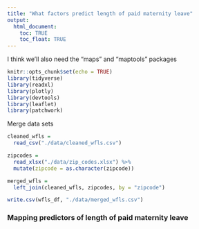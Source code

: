 ```yaml
---
title: "What factors predict length of paid maternity leave"
output: 
  html_document:
    toc: TRUE
    toc_float: TRUE
---
```


<style type="text/css">

h1.title {
  text-align: center;
}

</style>

I think we'll also need the "maps" and "maptools" packages

```r
knitr::opts_chunk$set(echo = TRUE)
library(tidyverse)
library(readxl)
library(plotly)
library(devtools)
library(leaflet)
library(patchwork)
```

Merge data sets

```r
cleaned_wfls = 
  read_csv("./data/cleaned_wfls.csv")

zipcodes =
  read_xlsx("./data/zip_codes.xlsx") %>% 
  mutate(zipcode = as.character(zipcode))

merged_wfls = 
  left_join(cleaned_wfls, zipcodes, by = "zipcode")

write.csv(wfls_df, "./data/merged_wfls.csv")
```

### Mapping predictors of length of paid maternity leave


